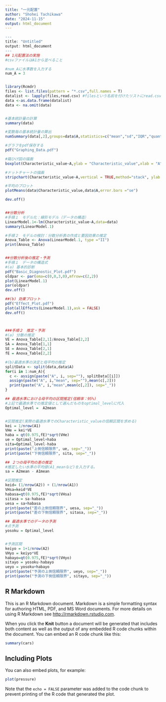 ---
title: "一元配置"
author: "Shohei Tachikawa"
date: "2024-11-15"
output: html_document
---

```{r setup, include=FALSE}
---
title: "Untitled"
output: html_document
---
## 1元配置法の実施
#csvファイルはA1から並べること

#num_Aに水準数を入力する
num_A = 3


library(Rcmdr)
files <- list.files(pattern = "*.csv",full.names = T)
datalist <- lapply(files,read.csv) #filesという名前を付けたリストにread.csvを適用させる
data <-as.data.frame(datalist)
data <- na.omit(data)


#基本統計量の計算
summary(data)

#変数毎の基本統計量の算出
numSummary(data[,2],groups=data$A,statistics=c("mean","sd","IQR","quantiles","cv","skewness","kurtosis"),quantiles=c(0,.25,.5,.75,1),type="2")

#グラフをpdf保存する
pdf("Graphing_Data.pdf")

#箱ひげ図の描画
boxplot(Characteristic_value~A,ylab = "Characteristic_value",xlab = "A",data=data)

#ドットチャートの描画
stripchart(Characteristic_value~A,vertical = TRUE,method="stack", ylab = "Characteristic_value",xlab = "A",data=data)

#平均のプロット
plotMeans(data$Characteristic_value,data$A,error.bars ="se")

dev.off()


##分散分析
#手順１　モデル化：線形モデル（データの構造）
LinearModel.1<-lm(Characteristic_value~A,data=data)
summary(LinearModel.1)

#手順２　モデルの検討：分散分析表の作成と要因効果の推定
Anova_Table <- Anova(LinearModel.1, type ="II")
print(Anova_Table)


##分散分析後の推定・予測
#手順１　データの構造式
#(a) 基本的診断
pdf("Basic_Diagnostic_Plot.pdf")
oldpar <- par(oma=c(0,0,3,0),mfrow=c(2,2))
plot(LinearModel.1)
par(oldpar)
dev.off()

##(b) 効果プロット
pdf("Effect_Plot.pdf")
plot(allEffects(LinearModel.1),ask = FALSE)
dev.off()



###手順２　推定・予測
#(a) 分散の推定
VE = Anova_Table[2,1]/Anova_Table[2,2]
SA = Anova_Table[1,1]
SE = Anova_Table[2,1]
fE = Anova_Table[2,2]

#(b)最適水準の決定と母平均の推定
splitData <- split(data,data$A)
for(i in 1:num_A){
  c <- assign(paste("A", i, sep=""), splitData[[i]])
  assign(paste("A", i,"mean", sep=""),mean(c[,2]))
  print(paste("A", i,"mean",mean(c[,2]), sep="_"))
}

## 最適水準における母平均の区間推定(信頼率：95%)
#上記で最適水準での推定値として選んだものをoptimal_levelに代入
Optimal_level =  A2mean


#区間推定(実際の最適水準でのCharacteristic_valueの信頼区間を求める)
kei = 1/nrow(A1)
VHe = kei*VE
haba = qt(0.975,fE)*sqrt(VHe)
ue = Optimal_level+haba
sita=Optimal_level-haba
print(paste("上側信頼限界", ue, sep="_"))
print(paste("下側信頼限界", sita, sep="_"))

## ２つの母平均の差の推定
#推定したい水準の平均値(A1_meanなど)を入力する。
sa = A2mean - A1mean

#区間推定
keid= (1/nrow(A2)) + (1/nrow(A1))
VHsa=keid*VE
habasa=qt(0.975,fE)*sqrt(VHsa)
sitasa = sa-habasa
uesa = sa+habasa
print(paste("差の上側信頼限界", uesa, sep="_"))
print(paste("差の下側信頼限界", sitasa, sep="_"))

## 最適水準でのデータの予測
#点予測
yosoku = Optimal_level


#予測区間
keiyo = 1+1/nrow(A2)
VHyo = keiyo*VE
habayo=qt(0.975,fE)*sqrt(VHyo)
sitayo = yosoku-habayo
ueyo = yosoku+habayo
print(paste("予測の上側信頼限界", ueyo, sep="_"))
print(paste("予測の下側信頼限界", sitayo, sep="_"))

```

## R Markdown

This is an R Markdown document. Markdown is a simple formatting syntax for authoring HTML, PDF, and MS Word documents. For more details on using R Markdown see <http://rmarkdown.rstudio.com>.

When you click the **Knit** button a document will be generated that includes both content as well as the output of any embedded R code chunks within the document. You can embed an R code chunk like this:

```{r cars}
summary(cars)
```

## Including Plots

You can also embed plots, for example:

```{r pressure, echo=FALSE}
plot(pressure)
```

Note that the `echo = FALSE` parameter was added to the code chunk to prevent printing of the R code that generated the plot.
